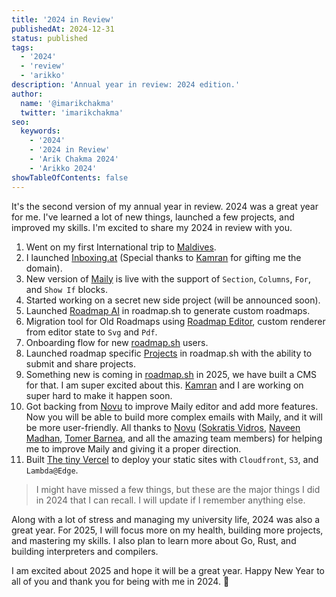 ```yaml
---
title: '2024 in Review'
publishedAt: 2024-12-31
status: published
tags:
  - '2024'
  - 'review'
  - 'arikko'
description: 'Annual year in review: 2024 edition.'
author:
  name: '@imarikchakma'
  twitter: 'imarikchakma'
seo:
  keywords:
    - '2024'
    - '2024 in Review'
    - 'Arik Chakma 2024'
    - 'Arikko 2024'
showTableOfContents: false
---
```


It's the second version of my annual year in review. 2024 was a great year for me. I've learned a lot of new things, launched a few projects, and improved my skills. I'm excited to share my 2024 in review with you.

1. Went on my first International trip to [Maldives](https://www.instagram.com/p/C3kem0QiHuH3yAAz3d0Z8aKUDRvsQwyvVEJ1r00).
2. I launched [Inboxing.at](https://github.com/arikchakma/mly.fyi) (Special thanks to [Kamran](https://x.com/kamrify) for gifting me the domain).
3. New version of [Maily](https://maily.to) is live with the support of `Section`, `Columns`, `For`, and `Show If` blocks.
4. Started working on a secret new side project (will be announced soon).
5. Launched [Roadmap AI](https://roadmap.sh/ai) in roadmap.sh to generate custom roadmaps.
6. Migration tool for Old Roadmaps using [Roadmap Editor](https://draw.roadmap.sh), custom renderer from editor state to `Svg` and `Pdf`.
7. Onboarding flow for new [roadmap.sh](https://roadmap.sh) users.
8. Launched roadmap specific [Projects](https://roadmap.sh/projects) in roadmap.sh with the ability to submit and share projects.
9. Something new is coming in [roadmap.sh](https://roadmap.sh/courses) in 2025, we have built a CMS for that. I am super excited about this. [Kamran](https://x.com/kamrify) and I are working on super hard to make it happen soon.
10. Got backing from [Novu](https://novu.co) to improve Maily editor and add more features. Now you will be able to build more complex emails with Maily, and it will be more user-friendly. All thanks to [Novu](https://novu.co) ([Sokratis Vidros](https://x.com/SokratisVidros), [Naveen Madhan](https://x.com/Navemics), [Tomer Barnea](https://x.com/BarneaCom), and all the amazing team members) for helping me to improve Maily and giving it a proper direction.
11. Built [The tiny Vercel](https://arikko.dev/writings/the-tiny-vercel) to deploy your static sites with `Cloudfront`, `S3`, and `Lambda@Edge`.

> I might have missed a few things, but these are the major things I did in 2024 that I can recall. I will update if I remember anything else.

Along with a lot of stress and managing my university life, 2024 was also a great year. For 2025, I will focus more on my health, building more projects, and mastering my skills. I also plan to learn more about Go, Rust, and building interpreters and compilers.

I am excited about 2025 and hope it will be a great year. Happy New Year to all of you and thank you for being with me in 2024. 🎉
